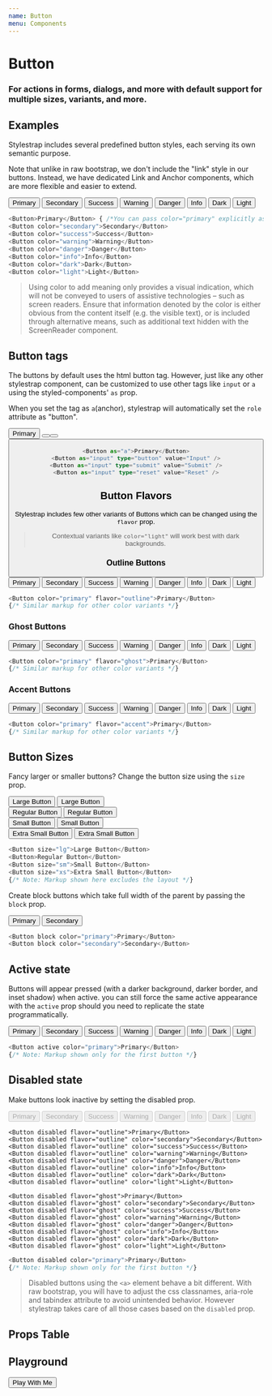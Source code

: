 ```yaml
---
name: Button
menu: Components
---
```



# Button
### For actions in forms, dialogs, and more with default support for multiple sizes, variants, and more.

## Examples
Stylestrap includes several predefined button styles, each serving its own semantic purpose.

Note that unlike in raw bootstrap, we don't include the "link" style in our buttons.
Instead, we have dedicated Link and Anchor components, which are more flexible
and easier to extend.

<Preview>
  <Grid columns="8" gap="xxs">
    <Button>Primary</Button>
    <Button color="secondary">Secondary</Button>
    <Button color="success">Success</Button>
    <Button color="warning">Warning</Button>
    <Button color="danger">Danger</Button>
    <Button color="info">Info</Button>
    <Button color="dark">Dark</Button>
    <Button color="light">Light</Button>
  </Grid>
</Preview>

```typescript jsx
<Button>Primary</Button> { /*You can pass color="primary" explicitly as well */}
<Button color="secondary">Secondary</Button>
<Button color="success">Success</Button>
<Button color="warning">Warning</Button>
<Button color="danger">Danger</Button>
<Button color="info">Info</Button>
<Button color="dark">Dark</Button>
<Button color="light">Light</Button>
```

>Using color to add meaning only provides a visual indication,
which will not be conveyed to users of assistive technologies – such as screen readers.
Ensure that information denoted by the color is either obvious from the content itself (e.g. the visible text),
or is included through alternative means, such as additional text hidden with the ScreenReader component.

## Button tags
The buttons by default uses the html button tag. However, just like any other stylestrap component,
can be customized to use other tags like `input` or `a` using the styled-components' `as` prop.

When you set the tag as `a`(anchor), stylestrap will automatically
set the `role` attribute as "button".

<Preview>
  <Spaced>
    <Button as="a">Primary</Button>
    <Button as="input" type="button" value="Input" />
    <Button as="input" type="submit" value="Submit" />
    <Button as="input" type="reset" value="Reset" />
  </Spaced>
</Preview>

```typescript jsx
<Button as="a">Primary</Button>
<Button as="input" type="button" value="Input" />
<Button as="input" type="submit" value="Submit" />
<Button as="input" type="reset" value="Reset" />
```

## Button Flavors
Stylestrap includes few other variants of Buttons which can be changed using
the `flavor` prop.

>Contextual variants like `color="light"` will work best with dark backgrounds.

### Outline Buttons

<Preview>
  <Grid columns="8" gap="xxs">
    <Button color="primary" flavor="outline">Primary</Button>
    <Button color="secondary" flavor="outline">Secondary</Button>
    <Button color="success" flavor="outline">Success</Button>
    <Button color="warning" flavor="outline">Warning</Button>
    <Button color="danger" flavor="outline">Danger</Button>
    <Button color="info" flavor="outline">Info</Button>
    <Button color="dark" flavor="outline">Dark</Button>
    <Button color="light" flavor="outline">Light</Button>
  </Grid>
</Preview>

```typescript jsx
<Button color="primary" flavor="outline">Primary</Button>
{/* Similar markup for other color variants */}
```

### Ghost Buttons

<Preview>
  <Grid columns="8" gap="xxs">
    <Button color="primary" flavor="ghost">Primary</Button>
    <Button color="secondary" flavor="ghost">Secondary</Button>
    <Button color="success" flavor="ghost">Success</Button>
    <Button color="warning" flavor="ghost">Warning</Button>
    <Button color="danger" flavor="ghost">Danger</Button>
    <Button color="info" flavor="ghost">Info</Button>
    <Button color="dark" flavor="ghost">Dark</Button>
    <Button color="light" flavor="ghost">Light</Button>
  </Grid>
</Preview>

```typescript jsx
<Button color="primary" flavor="ghost">Primary</Button>
{/* Similar markup for other color variants */}
```

### Accent Buttons

<Preview>
  <Grid columns="8" gap="xxs">
    <Button color="primary" flavor="accent">Primary</Button>
    <Button color="secondary" flavor="accent">Secondary</Button>
    <Button color="success" flavor="accent">Success</Button>
    <Button color="warning" flavor="accent">Warning</Button>
    <Button color="danger" flavor="accent">Danger</Button>
    <Button color="info" flavor="accent">Info</Button>
    <Button color="dark" flavor="accent">Dark</Button>
    <Button color="light" flavor="accent">Light</Button>
  </Grid>
</Preview>

```typescript jsx
<Button color="primary" flavor="accent">Primary</Button>
{/* Similar markup for other color variants */}
```

## Button Sizes
Fancy larger or smaller buttons? Change the button size using the `size` prop.

<Preview>
  <Grid gap="xs">
    <div>
      <Spaced>
        <Button size="lg">Large Button</Button>
        <Button size="lg" color="secondary">Large Button</Button>
      </Spaced>
    </div>
    <div>
      <Spaced>
        <Button>Regular Button</Button>
        <Button color="secondary">Regular Button</Button>
      </Spaced>
    </div>
    <div>
      <Spaced>
        <Button size="sm">Small Button</Button>
        <Button size="sm" color="secondary">Small Button</Button>
      </Spaced>
    </div>
    <div>
      <Spaced>
        <Button size="xs">Extra Small Button</Button>
        <Button size="xs" color="secondary">Extra Small Button</Button>
      </Spaced>
    </div>
  </Grid>
</Preview>

```typescript jsx
<Button size="lg">Large Button</Button>
<Button>Regular Button</Button>
<Button size="sm">Small Button</Button>
<Button size="xs">Extra Small Button</Button>
{/* Note: Markup shown here excludes the layout */}
```

Create block buttons which take full width of the parent by passing the `block` prop.

<Preview>
  <Button block color="primary">Primary</Button>
  <Button block color="secondary">Secondary</Button>
</Preview>

```typescript jsx
<Button block color="primary">Primary</Button>
<Button block color="secondary">Secondary</Button>
```

## Active state
Buttons will appear pressed (with a darker background, darker border, and inset shadow) when active.
you can still force the same active appearance with the `active` prop
should you need to replicate the state programmatically.

<Preview>
  <Grid columns="8" gap="xxs">
    <Button active>Primary</Button>
    <Button active color="secondary">Secondary</Button>
    <Button active color="success">Success</Button>
    <Button active color="warning">Warning</Button>
    <Button active color="danger">Danger</Button>
    <Button active color="info">Info</Button>
    <Button active color="dark">Dark</Button>
    <Button active color="light">Light</Button>
  </Grid>
</Preview>

```typescript jsx
<Button active color="primary">Primary</Button>
{/* Note: Markup shown only for the first button */}
```

## Disabled state
Make buttons look inactive by setting the disabled prop.

<Preview>
  <Grid columns="8" gap="xxs">
    <Button disabled as="a">Primary</Button>
    <Button disabled color="secondary">Secondary</Button>
    <Button disabled color="success">Success</Button>
    <Button disabled color="warning">Warning</Button>
    <Button disabled color="danger">Danger</Button>
    <Button disabled color="info">Info</Button>
    <Button disabled color="dark">Dark</Button>
    <Button disabled color="light">Light</Button>

    <Button disabled flavor="outline">Primary</Button>
    <Button disabled flavor="outline" color="secondary">Secondary</Button>
    <Button disabled flavor="outline" color="success">Success</Button>
    <Button disabled flavor="outline" color="warning">Warning</Button>
    <Button disabled flavor="outline" color="danger">Danger</Button>
    <Button disabled flavor="outline" color="info">Info</Button>
    <Button disabled flavor="outline" color="dark">Dark</Button>
    <Button disabled flavor="outline" color="light">Light</Button>

    <Button disabled flavor="ghost">Primary</Button>
    <Button disabled flavor="ghost" color="secondary">Secondary</Button>
    <Button disabled flavor="ghost" color="success">Success</Button>
    <Button disabled flavor="ghost" color="warning">Warning</Button>
    <Button disabled flavor="ghost" color="danger">Danger</Button>
    <Button disabled flavor="ghost" color="info">Info</Button>
    <Button disabled flavor="ghost" color="dark">Dark</Button>
    <Button disabled flavor="ghost" color="light">Light</Button>
  </Grid>
</Preview>

```typescript jsx
<Button disabled color="primary">Primary</Button>
{/* Note: Markup shown only for the first button */}
```

>Disabled buttons using the `<a>` element behave a bit different.
With raw bootstrap, you will have to adjust the css classnames, aria-role
and tabindex attribute to avoid unintended behavior. However stylestrap
takes care of all those cases based on the `disabled` prop.

## Props Table
<PropsTable of={ButtonType} />

## Playground

<Playground>
  <Button size="lg" color="success" flavor="outline" css={{boxShadow: '10px 5px 5px #6d8'}}>
    Play With Me
  </Button>
</Playground>
